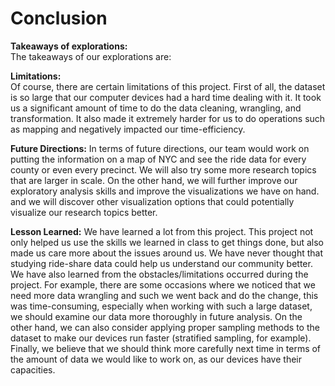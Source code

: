 # Conclusion
  
**Takeaways of explorations:**  
The takeaways of our explorations are:
  
**Limitations:**  
Of course, there are certain limitations of this project. First of all, the dataset is so large that our computer devices had a hard time dealing with it. It took us a significant amount of time to do the data cleaning, wrangling, and transformation. It also made it extremely harder for us to do operations such as mapping and negatively impacted our time-efficiency.  
  
**Future Directions:**
In terms of future directions, our team would work on putting the information on a map of NYC and see the ride data for every county or even every precinct. We will also try some more research topics that are larger in scale. On the other hand, we will further improve our exploratory analysis skills and improve the visualizations we have on hand. and we will discover other visualization options that could potentially visualize our research topics better.  
  
**Lesson Learned:**
We have learned a lot from this project. This project not only helped us use the skills we learned in class to get things done, but also made us care more about the issues around us. We have never thought that studying ride-share data could help us understand our community better. We have also learned from the obstacles/limitations occurred during the project. For example, there are some occasions where we noticed that we need more data wrangling and such we went back and do the change, this was time-consuming, especially when working with such a large dataset, we should examine our data more thoroughly in future analysis. On the other hand, we can also consider applying proper sampling methods to the dataset to make our devices run faster (stratified sampling, for example). Finally, we believe that we should think more carefully next time in terms of the amount of data we would like to work on, as our devices have their capacities.